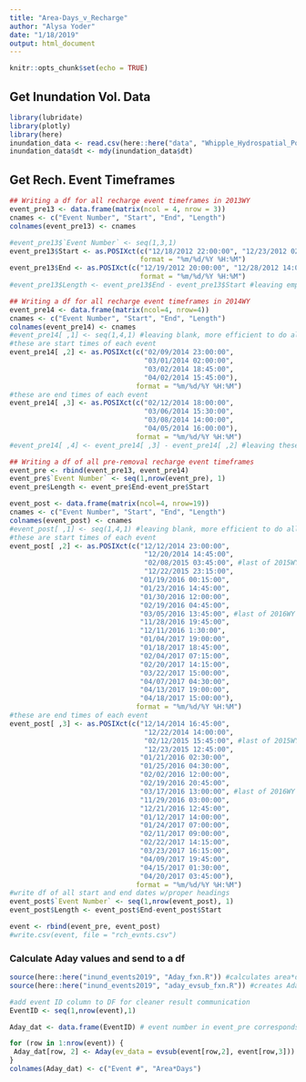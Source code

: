 ```yaml
---
title: "Area-Days_v_Recharge"
author: "Alysa Yoder"
date: "1/18/2019"
output: html_document
---
```


```r
knitr::opts_chunk$set(echo = TRUE)
```

## Get Inundation Vol. Data
```r
library(lubridate)
library(plotly)
library(here)
inundation_data <- read.csv(here::here("data", "Whipple_Hydrospatial_PostRestoration_wy2013-2017.csv"))
inundation_data$dt <- mdy(inundation_data$dt)
```

## Get Rech. Event Timeframes
```r

## Writing a df for all recharge event timeframes in 2013WY
event_pre13 <- data.frame(matrix(ncol = 4, nrow = 3))
cnames <- c("Event Number", "Start", "End", "Length")
colnames(event_pre13) <- cnames

#event_pre13$`Event Number` <- seq(1,3,1)
event_pre13$Start <- as.POSIXct(c("12/18/2012 22:00:00", "12/23/2012 02:45:00", "01/05/2013 21:45:00"), 
                                format = "%m/%d/%Y %H:%M")
event_pre13$End <- as.POSIXct(c("12/19/2012 20:00:00", "12/28/2012 14:00:00", "01/09/2013 02:00:00"), 
                                format = "%m/%d/%Y %H:%M")
#event_pre13$Length <- event_pre13$End - event_pre13$Start #leaving empty so they'll be consistent 
```

```r
## Writing a df for all recharge event timeframes in 2014WY
event_pre14 <- data.frame(matrix(ncol=4, nrow=4))
cnames <- c("Event Number", "Start", "End", "Length")
colnames(event_pre14) <- cnames
#event_pre14[ ,1] <- seq(1,4,1) #leaving blank, more efficient to do all at once after rbind
#these are start times of each event 
event_pre14[ ,2] <- as.POSIXct(c("02/09/2014 23:00:00", 
                                 "03/01/2014 02:00:00", 
                                 "03/02/2014 18:45:00", 
                                 "04/02/2014 15:45:00"),
                               format = "%m/%d/%Y %H:%M")
#these are end times of each event 
event_pre14[ ,3] <- as.POSIXct(c("02/12/2014 18:00:00", 
                                 "03/06/2014 15:30:00", 
                                 "03/08/2014 14:00:00", 
                                 "04/05/2014 16:00:00"),
                               format = "%m/%d/%Y %H:%M")
#event_pre14[ ,4] <- event_pre14[ ,3] - event_pre14[ ,2] #leaving these empty for now so units will be consistent
```

```r
## Writing a df of all pre-removal recharge event timeframes
event_pre <- rbind(event_pre13, event_pre14)
event_pre$`Event Number` <- seq(1,nrow(event_pre), 1)
event_pre$Length <- event_pre$End-event_pre$Start

```

```r

event_post <- data.frame(matrix(ncol=4, nrow=19))
cnames <- c("Event Number", "Start", "End", "Length")
colnames(event_post) <- cnames
#event_post[ ,1] <- seq(1,4,1) #leaving blank, more efficient to do all at once after rbind
#these are start times of each event 
event_post[ ,2] <- as.POSIXct(c("12/12/2014 23:00:00", 
                                 "12/20/2014 14:45:00", 
                                 "02/08/2015 03:45:00", #last of 2015WY events
                                 "12/22/2015 23:15:00", 
                                "01/19/2016 00:15:00",
                                "01/23/2016 14:45:00",
                                "01/30/2016 12:00:00",
                                "02/19/2016 04:45:00",
                                "03/05/2016 13:45:00", #last of 2016WY events
                                "11/28/2016 19:45:00",
                                "12/11/2016 1:30:00",
                                "01/04/2017 19:00:00",
                                "01/18/2017 18:45:00",
                                "02/04/2017 07:15:00",
                                "02/20/2017 14:15:00",
                                "03/22/2017 15:00:00",
                                "04/07/2017 04:30:00",
                                "04/13/2017 19:00:00",
                                "04/18/2017 15:00:00"),
                               format = "%m/%d/%Y %H:%M")
#these are end times of each event 
event_post[ ,3] <- as.POSIXct(c("12/14/2014 16:45:00", 
                                 "12/22/2014 14:00:00", 
                                 "02/12/2015 15:45:00", #last of 2015WY events
                                 "12/23/2015 12:45:00",
                                "01/21/2016 02:30:00",
                                "01/25/2016 04:30:00",
                                "02/02/2016 12:00:00",
                                "02/19/2016 20:45:00",
                                "03/17/2016 13:00:00", #last of 2016WY events
                                "11/29/2016 03:00:00",
                                "12/21/2016 12:45:00",
                                "01/12/2017 14:00:00",
                                "01/24/2017 07:00:00",
                                "02/11/2017 09:00:00",
                                "02/22/2017 14:15:00",
                                "03/23/2017 16:15:00",
                                "04/09/2017 19:45:00", 
                                "04/15/2017 01:30:00",
                                "04/20/2017 03:45:00"), 
                               format = "%m/%d/%Y %H:%M")
#write df of all start and end dates w/proper headings
event_post$`Event Number` <- seq(1,nrow(event_post), 1)
event_post$Length <- event_post$End-event_post$Start
```

```r
event <- rbind(event_pre, event_post)
#write.csv(event, file = "rch_evnts.csv")
```

### Calculate Aday values and send to a df
```r
source(here::here("inund_events2019", "Aday_fxn.R")) #calculates area*days using whipple km^2 data and event lengths
source(here::here("inund_events2019", "aday_evsub_fxn.R")) #creates Aday df with data from the specified time interval 

#add event ID column to DF for cleaner result communication
EventID <- seq(1,nrow(event),1)

Aday_dat <- data.frame(EventID) # event number in event_pre corresponds to the row numbers in Qdat. 

for (row in 1:nrow(event)) {
 Aday_dat[row, 2] <- Aday(ev_data = evsub(event[row,2], event[row,3]))
}
colnames(Aday_dat) <- c("Event #", "Area*Days")

```